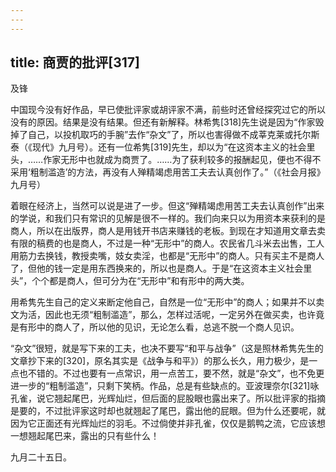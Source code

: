 ```yaml
---
---
---
```

title: 商贾的批评[317]
---




及锋

中国现今没有好作品，早已使批评家或胡评家不满，前些时还曾经探究过它的所以没有的原因。结果是没有结果。但还有新解释。林希隽[318]先生说是因为“作家毁掉了自己，以投机取巧的手腕”去作“杂文”了，所以也害得做不成莘克莱或托尔斯泰（《现代》九月号）。还有一位希隽[319]先生，却以为“在这资本主义的社会里头，……作家无形中也就成为商贾了。……为了获利较多的报酬起见，便也不得不采用‘粗制滥造’的方法，再没有人殚精竭虑用苦工夫去认真创作了。”（《社会月报》九月号）

着眼在经济上，当然可以说是进了一步。但这“殚精竭虑用苦工夫去认真创作”出来的学说，和我们只有常识的见解是很不一样的。我们向来只以为用资本来获利的是商人，所以在出版界，商人是用钱开书店来赚钱的老板。到现在才知道用文章去卖有限的稿费的也是商人，不过是一种“无形中”的商人。农民省几斗米去出售，工人用筋力去换钱，教授卖嘴，妓女卖淫，也都是“无形中”的商人。只有买主不是商人了，但他的钱一定是用东西换来的，所以也是商人。于是“在这资本主义社会里头”，个个都是商人，但可分为在“无形中”和有形中的两大类。

用希隽先生自己的定义来断定他自己，自然是一位“无形中”的商人；如果并不以卖文为活，因此也无须“粗制滥造”，那么，怎样过活呢，一定另外在做买卖，也许竟是有形中的商人了，所以他的见识，无论怎么看，总逃不脱一个商人见识。

“杂文”很短，就是写下来的工夫，也决不要写“和平与战争”（这是照林希隽先生的文章抄下来的[320]，原名其实是《战争与和平》）的那么长久，用力极少，是一点也不错的。不过也要有一点常识，用一点苦工，要不然，就是“杂文”，也不免更进一步的“粗制滥造”，只剩下笑柄。作品，总是有些缺点的。亚波理奈尔[321]咏孔雀，说它翘起尾巴，光辉灿烂，但后面的屁股眼也露出来了。所以批评家的指摘是要的，不过批评家这时却也就翘起了尾巴，露出他的屁眼。但为什么还要呢，就因为它正面还有光辉灿烂的羽毛。不过倘使并非孔雀，仅仅是鹅鸭之流，它应该想一想翘起尾巴来，露出的只有些什么！

九月二十五日。